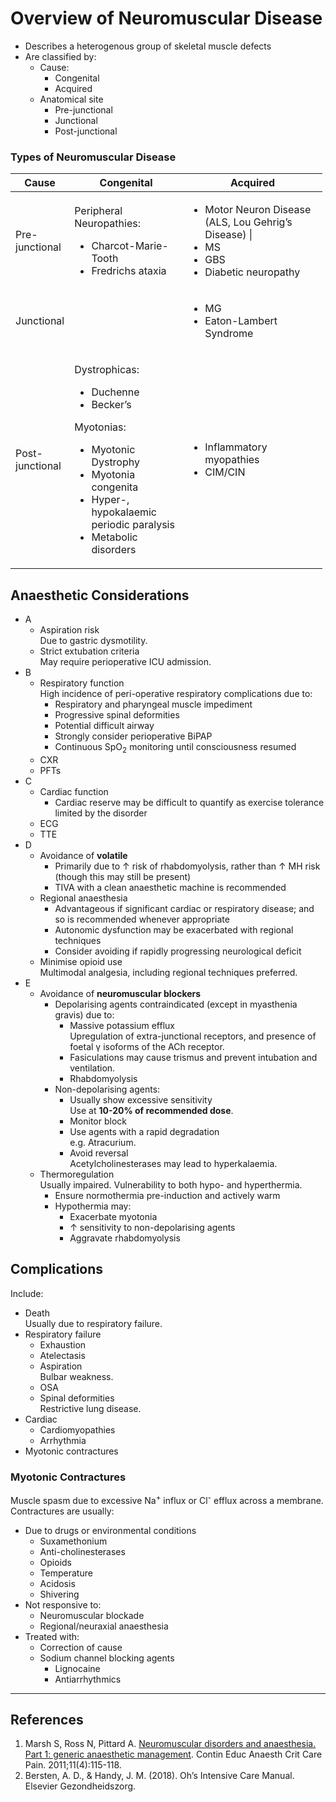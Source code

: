 # Overview of Neuromuscular Disease

* Describes a heterogenous group of skeletal muscle defects
* Are classified by:
	* Cause:
		* Congenital
		* Acquired
	* Anatomical site
		* Pre-junctional
		* Junctional
		* Post-junctional

### Types of Neuromuscular Disease

+-----------------+-------------------------------------------+-----------------------------------------------------+
| Cause           | Congenital                                | Acquired                                            |
+=================+===========================================+=====================================================+
| Pre-junctional  | Peripheral Neuropathies:                  | * Motor Neuron Disease (ALS, Lou Gehrig's Disease) |
|                 |                                           | * MS                                                |
|                 | * Charcot-Marie-Tooth                     | * GBS                                               |
|                 | * Fredrichs ataxia                        | * Diabetic neuropathy                               |
+-----------------+-------------------------------------------+-----------------------------------------------------+
| Junctional      |                                           | * MG                                                |
|                 |                                           | * Eaton-Lambert Syndrome                            |
+-----------------+-------------------------------------------+-----------------------------------------------------+
| Post-junctional | Dystrophicas:                             | * Inflammatory myopathies                           |
|                 |                                           | * CIM/CIN                                           |
|                 | * Duchenne                                |                                                     |
|                 | * Becker's                                |                                                     |
|                 |                                           |                                                     |
|                 | Myotonias:                                |                                                     |
|                 |                                           |                                                     |
|                 | * Myotonic Dystrophy                      |                                                     |
|                 | * Myotonia congenita                      |                                                     |
|                 | * Hyper-, hypokalaemic periodic paralysis |                                                     |
|                 | * Metabolic disorders                     |                                                     |
+-----------------+-------------------------------------------+-----------------------------------------------------+



## Anaesthetic Considerations

* A
	* Aspiration risk  
	Due to gastric dysmotility.
	* Strict extubation criteria  
	May require perioperative ICU admission.
* B
	* Respiratory function  
	High incidence of peri-operative respiratory complications due to:
		* Respiratory and pharyngeal muscle impediment
		* Progressive spinal deformities
		* Potential difficult airway
		* Strongly consider perioperative BiPAP
		* Continuous SpO~2~ monitoring until consciousness resumed
	* CXR
	* PFTs
* C
	* Cardiac function
		* Cardiac reserve may be difficult to quantify as exercise tolerance limited by the disorder
	* ECG
	* TTE
* D
	* Avoidance of **volatile**
		* Primarily due to ↑ risk of rhabdomyolysis, rather than ↑ MH risk (though this may still be present)
		* TIVA with a clean anaesthetic machine is recommended
	* Regional anaesthesia
		* Advantageous if significant cardiac or respiratory disease; and so is recommended whenever appropriate
		* Autonomic dysfunction may be exacerbated with regional techniques
		* Consider avoiding if rapidly progressing neurological deficit
	* Minimise opioid use  
	Multimodal analgesia, including regional techniques preferred.
* E
	* Avoidance of **neuromuscular blockers**
		* Depolarising agents contraindicated (except in myasthenia gravis) due to:
			* Massive potassium efflux  
			Upregulation of extra-junctional receptors, and presence of foetal γ isoforms of the ACh receptor.
			* Fasiculations may cause trismus and prevent intubation and ventilation.
			* Rhabdomyolysis
		* Non-depolarising agents:
			* Usually show excessive sensitivity  
			Use at **10-20% of recommended dose**.
			* Monitor block
			* Use agents with a rapid degradation  
			e.g. Atracurium.
			* Avoid reversal  
			Acetylcholinesterases may lead to hyperkalaemia.
	* Thermoregulation  
	Usually impaired. Vulnerability to both hypo- and hyperthermia.
		* Ensure normothermia pre-induction and actively warm
		* Hypothermia may:
			* Exacerbate myotonia
			* ↑ sensitivity to non-depolarising agents
			* Aggravate rhabdomyolysis


## Complications

Include:

* Death  
Usually due to respiratory failure.
* Respiratory failure
	* Exhaustion
	* Atelectasis
	* Aspiration  
	Bulbar weakness.
	* OSA
	* Spinal deformities  
	Restrictive lung disease.
* Cardiac
	* Cardiomyopathies
	* Arrhythmia
* Myotonic contractures


### Myotonic Contractures  

Muscle spasm due to excessive Na^+^ influx or Cl^-^ efflux across a membrane. Contractures are usually:

* Due to drugs or environmental conditions
	* Suxamethonium
	* Anti-cholinesterases
	* Opioids
	* Temperature
	* Acidosis
	* Shivering
* Not responsive to:
	* Neuromuscular blockade
	* Regional/neuraxial anaesthesia
* Treated with:
	* Correction of cause
	* Sodium channel blocking agents
		* Lignocaine
		* Antiarrhythmics


---

## References

1. Marsh S, Ross N, Pittard A. [Neuromuscular disorders and anaesthesia. Part 1: generic anaesthetic management](https://academic.oup.com/bjaed/article/11/4/119/266998). Contin Educ Anaesth Crit Care Pain. 2011;11(4):115-118. 
2. Bersten, A. D., & Handy, J. M. (2018). Oh’s Intensive Care Manual. Elsevier Gezondheidszorg.
